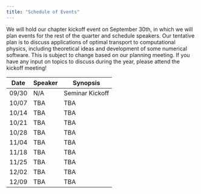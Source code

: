 ```yaml
---
title: "Schedule of Events"
---
```


We will hold our chapter kickoff event on September 30th, in which we will plan events for the rest of the quarter and schedule speakers. Our tentative plan is to discuss applications of optimal transport to computational physics, including theoretical ideas and development of some numerical software. This is subject to change based on our planning meeting. If you have any input on topics to discuss during the year, please attend the kickoff meeting!

| Date | Speaker | Synopsis |
| ---- | ---- | ---- |
| 09/30 | N/A | Seminar Kickoff |
| 10/07 | TBA | TBA |
| 10/14 | TBA | TBA |
| 10/21 | TBA | TBA |
| 10/28 | TBA | TBA |
| 11/04 | TBA | TBA |
| 11/18 | TBA | TBA |
| 11/25 | TBA | TBA |
| 12/02 | TBA | TBA |
| 12/09 | TBA | TBA |
